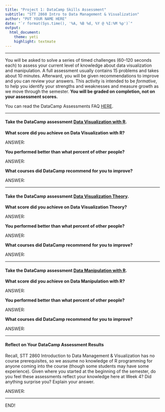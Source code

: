 ```yaml
---
title: "Project 1: DataCamp Skills Assessment"
subtitle: "STT 2860 Intro to Data Management & Visualization"
author: "PUT YOUR NAME HERE"
date: "`r format(Sys.time(), '%A, %B %d, %Y @ %I:%M %p')`"
output: 
  html_document: 
    theme: yeti
    highlight: textmate
---
```


<hr>

You will be asked to solve a series of timed challenges (60--120 seconds each) to assess your current level of knowledge about data visualization and manipulation. A full assessment usually contains 15 problems and takes about 10 minutes. Afterward, you will be given recommendations to improve and you can review your answers. This activity is intended to be *formative*, to help you identify your strengths and weaknesses and measure growth as we move through the semester. **You will be graded on completion, not on your assessment scores.**

You can read the DataCamp Assessments FAQ [HERE](https://support.datacamp.com/hc/en-us/articles/360044291373-DataCamp-Assessments-Everything-You-Need-To-Know).

<hr>

#### Take the DataCamp assessment [Data Visualization with R](https://assessment-v2.datacamp.com/data-visualization-r). 

**What score did you achieve on Data Visualization with R?**

ANSWER:

**You performed better than what percent of other people?**

ANSWER:

**What courses did DataCamp recommend for you to improve?**

ANSWER:

<hr>

#### Take the DataCamp assessment [Data Visualization Theory](https://assessment-v2.datacamp.com/data-visualization-theory). 

**What score did you achieve on Data Visualization Theory?**

ANSWER:

**You performed better than what percent of other people?**

ANSWER:

**What courses did DataCamp recommend for you to improve?**

ANSWER:

<hr>

#### Take the DataCamp assessment [Data Manipulation with R](https://assessment-v2.datacamp.com/exploratory-analysis-r). 

**What score did you achieve on Data Manipulation with R?**

ANSWER:

**You performed better than what percent of other people?**

ANSWER:

**What courses did DataCamp recommend for you to improve?**

ANSWER:

<hr>

#### Reflect on Your DataCamp Assessment Results

Recall, STT 2860 Introduction to Data Management & Visualization has no course prerequisites, so we assume no knowledge of R programming for anyone coming into the course (though some students may have some experience). Given where you started at the beginning of the semester, do you feel these assessments reflect your knowledge here at Week 4? Did anything surprise you? Explain your answer. 

ANSWER:

<hr>

END!

